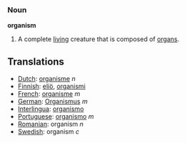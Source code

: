 === Noun ===

'''organism'''

#A complete [[living]] creature that is composed of [[organ]]s.

==Translations==
*[[Dutch]]: [[organisme]] ''n''
*[[Finnish]]: [[eliö]], [[organismi]]
*[[French]]: [[organisme]] ''m''
*[[German]]: [[Organismus]] ''m''
*[[Interlingua]]: [[organismo]]
*[[Portuguese]]: [[organismo]] ''m''
*[[Romanian]]: organism ''n''
*[[Swedish]]: organism ''c''